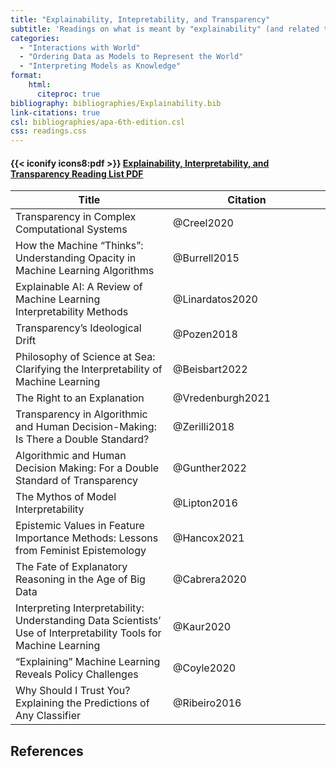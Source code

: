 ```yaml
---
title: "Explainability, Intepretability, and Transparency"
subtitle: 'Readings on what is meant by "explainability" (and related terms like "transparency" and "interpretability") in data science and to what extent acheiving explainabilty (or transparency or interpretability) in algorithms is morally important.'
categories:
  - "Interactions with World"
  - "Ordering Data as Models to Represent the World"
  - "Interpreting Models as Knowledge"
format:
    html:
      citeproc: true
bibliography: bibliographies/Explainability.bib
link-citations: true
csl: bibliographies/apa-6th-edition.csl
css: readings.css
---
```


:::: link-2
::: link-2-header
#### {{< iconify icons8:pdf >}} <a href = "pdf-qmds/Explainability-pdf.qmd" target = "_blank">Explainability, Interpretability, and Transparency Reading List PDF</a>
:::
::::

| Title | Citation |
|----|----|
| Transparency in Complex Computational Systems | @Creel2020 |
| How the Machine "Thinks": Understanding Opacity in Machine Learning Algorithms | @Burrell2015 |
| Explainable AI: A Review of Machine Learning Interpretability Methods | @Linardatos2020 |
| Transparency's Ideological Drift | @Pozen2018 |
| Philosophy of Science at Sea: Clarifying the Interpretability of Machine Learning | @Beisbart2022 |
| The Right to an Explanation | @Vredenburgh2021 |
| Transparency in Algorithmic and Human Decision-Making: Is There a Double Standard? | @Zerilli2018 |
| Algorithmic and Human Decision Making: For a Double Standard of Transparency | @Gunther2022 |
| The Mythos of Model Interpretability | @Lipton2016 |
| Epistemic Values in Feature Importance Methods: Lessons from Feminist Epistemology | @Hancox2021 |
| The Fate of Explanatory Reasoning in the Age of Big Data | @Cabrera2020 |
| Interpreting Interpretability: Understanding Data Scientists' Use of Interpretability Tools for Machine Learning | @Kaur2020 |
| "Explaining" Machine Learning Reveals Policy Challenges | @Coyle2020 |
| Why Should I Trust You? Explaining the Predictions of Any Classifier | @Ribeiro2016 |

## References

::: {#refs}
:::
